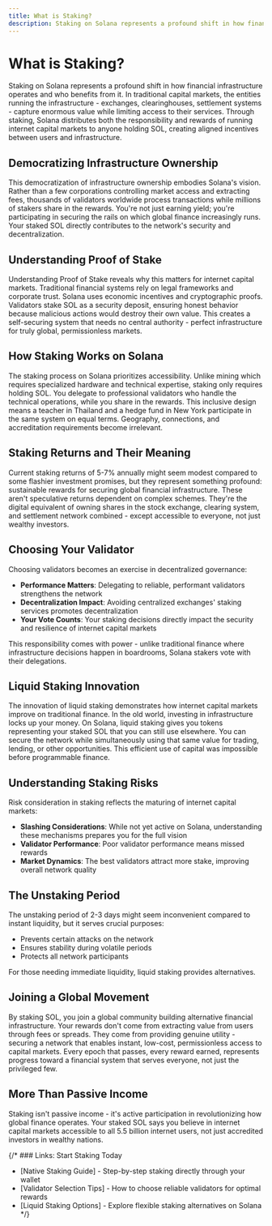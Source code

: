 ```yaml
---
title: What is Staking?
description: Staking on Solana represents a profound shift in how financial infrastructure operates and who benefits from it - democratizing both the responsibility and rewards of running internet capital markets.
---
```


# What is Staking?

Staking on Solana represents a profound shift in how financial infrastructure operates and who benefits from it. In traditional capital markets, the entities running the infrastructure - exchanges, clearinghouses, settlement systems - capture enormous value while limiting access to their services. Through staking, Solana distributes both the responsibility and rewards of running internet capital markets to anyone holding SOL, creating aligned incentives between users and infrastructure.

## Democratizing Infrastructure Ownership

This democratization of infrastructure ownership embodies Solana's vision. Rather than a few corporations controlling market access and extracting fees, thousands of validators worldwide process transactions while millions of stakers share in the rewards. You're not just earning yield; you're participating in securing the rails on which global finance increasingly runs. Your staked SOL directly contributes to the network's security and decentralization.

## Understanding Proof of Stake

Understanding Proof of Stake reveals why this matters for internet capital markets. Traditional financial systems rely on legal frameworks and corporate trust. Solana uses economic incentives and cryptographic proofs. Validators stake SOL as a security deposit, ensuring honest behavior because malicious actions would destroy their own value. This creates a self-securing system that needs no central authority - perfect infrastructure for truly global, permissionless markets.

## How Staking Works on Solana

The staking process on Solana prioritizes accessibility. Unlike mining which requires specialized hardware and technical expertise, staking only requires holding SOL. You delegate to professional validators who handle the technical operations, while you share in the rewards. This inclusive design means a teacher in Thailand and a hedge fund in New York participate in the same system on equal terms. Geography, connections, and accreditation requirements become irrelevant.

## Staking Returns and Their Meaning

Current staking returns of 5-7% annually might seem modest compared to some flashier investment promises, but they represent something profound: sustainable rewards for securing global financial infrastructure. These aren't speculative returns dependent on complex schemes. They're the digital equivalent of owning shares in the stock exchange, clearing system, and settlement network combined - except accessible to everyone, not just wealthy investors.

## Choosing Your Validator

Choosing validators becomes an exercise in decentralized governance:
- **Performance Matters**: Delegating to reliable, performant validators strengthens the network
- **Decentralization Impact**: Avoiding centralized exchanges' staking services promotes decentralization
- **Your Vote Counts**: Your staking decisions directly impact the security and resilience of internet capital markets

This responsibility comes with power - unlike traditional finance where infrastructure decisions happen in boardrooms, Solana stakers vote with their delegations.

## Liquid Staking Innovation

The innovation of liquid staking demonstrates how internet capital markets improve on traditional finance. In the old world, investing in infrastructure locks up your money. On Solana, liquid staking gives you tokens representing your staked SOL that you can still use elsewhere. You can secure the network while simultaneously using that same value for trading, lending, or other opportunities. This efficient use of capital was impossible before programmable finance.

## Understanding Staking Risks

Risk consideration in staking reflects the maturing of internet capital markets:
- **Slashing Considerations**: While not yet active on Solana, understanding these mechanisms prepares you for the full vision
- **Validator Performance**: Poor validator performance means missed rewards
- **Market Dynamics**: The best validators attract more stake, improving overall network quality

## The Unstaking Period

The unstaking period of 2-3 days might seem inconvenient compared to instant liquidity, but it serves crucial purposes:
- Prevents certain attacks on the network
- Ensures stability during volatile periods
- Protects all network participants

For those needing immediate liquidity, liquid staking provides alternatives.

## Joining a Global Movement

By staking SOL, you join a global community building alternative financial infrastructure. Your rewards don't come from extracting value from users through fees or spreads. They come from providing genuine utility - securing a network that enables instant, low-cost, permissionless access to capital markets. Every epoch that passes, every reward earned, represents progress toward a financial system that serves everyone, not just the privileged few.

## More Than Passive Income

Staking isn't passive income - it's active participation in revolutionizing how global finance operates. Your staked SOL says you believe in internet capital markets accessible to all 5.5 billion internet users, not just accredited investors in wealthy nations.

{/* ### Links: Start Staking Today
- [Native Staking Guide] - Step-by-step staking directly through your wallet
- [Validator Selection Tips] - How to choose reliable validators for optimal rewards
- [Liquid Staking Options] - Explore flexible staking alternatives on Solana */}
